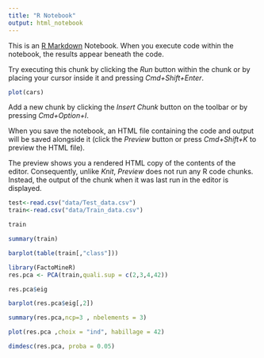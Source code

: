 ```yaml
---
title: "R Notebook"
output: html_notebook
---
```


This is an [R Markdown](http://rmarkdown.rstudio.com) Notebook. When you execute code within the notebook, the results appear beneath the code. 

Try executing this chunk by clicking the *Run* button within the chunk or by placing your cursor inside it and pressing *Cmd+Shift+Enter*. 

```r
plot(cars)
```

Add a new chunk by clicking the *Insert Chunk* button on the toolbar or by pressing *Cmd+Option+I*.

When you save the notebook, an HTML file containing the code and output will be saved alongside it (click the *Preview* button or press *Cmd+Shift+K* to preview the HTML file). 

The preview shows you a rendered HTML copy of the contents of the editor. Consequently, unlike *Knit*, *Preview* does not run any R code chunks. Instead, the output of the chunk when it was last run in the editor is displayed.

```r
test<-read.csv("data/Test_data.csv")
train<-read.csv("data/Train_data.csv")

train
```
```r
summary(train)
```
```r
barplot(table(train[,"class"]))
```
```r
library(FactoMineR)
res.pca <- PCA(train,quali.sup = c(2,3,4,42))
```
```r
res.pca$eig
```
```r
barplot(res.pca$eig[,2])
```
```r
summary(res.pca,ncp=3 , nbelements = 3)
```
```r
plot(res.pca ,choix = "ind", habillage = 42)
```
```r
dimdesc(res.pca, proba = 0.05)
```

